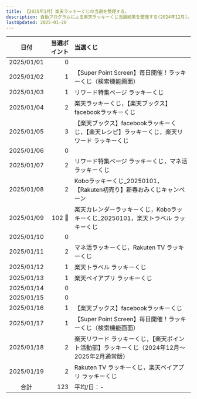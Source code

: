 ```yaml
---
title: 【2025年1月】楽天ラッキーくじの当選を整理する。
description: 自動プログラムによる楽天ラッキーくじ当選結果を整理する(2024年12月)。
lastUpdated: 2025-01-20
---
```



<CloudinaryImage txt={imageTxt} wid='800'></CloudinaryImage>
<NoteRakutenKuji></NoteRakutenKuji>

| 日付 | 当選ポイント | 当選くじ |
| :---: | ---: | :--- |
| 2025/01/01 | 0 |  |
| 2025/01/02 | 1 | 【Super Point Screen】毎日開催！ラッキーくじ（検索機能画面） |
| 2025/01/03 | 1 | リワード特集ページ ラッキーくじ |
| 2025/01/04 | 2 | 楽天ラッキーくじ，【楽天ブックス】facebookラッキーくじ |
| 2025/01/05 | 3 | 【楽天ブックス】facebookラッキーくじ，【楽天レシピ】ラッキーくじ，楽天リワード ラッキーくじ |
| 2025/01/06 | 0 |  |
| 2025/01/07 | 2 | リワード特集ページ ラッキーくじ，マネ活ラッキーくじ |
| 2025/01/08 | 2 | Koboラッキーくじ_20250101，【Rakuten初売り】新春おみくじキャンペーン |
| 2025/01/09 | 102 :tada: | 楽天カレンダーラッキーくじ，Koboラッキーくじ_20250101，楽天トラベル ラッキーくじ |
| 2025/01/10 | 0 |  |
| 2025/01/11 | 2 | マネ活ラッキーくじ，Rakuten TV ラッキーくじ |
| 2025/01/12 | 1 | 楽天トラベル ラッキーくじ |
| 2025/01/13 | 1 | 楽天ペイアプリ ラッキーくじ |
| 2025/01/14 | 0 |  |
| 2025/01/15 | 0 |  |
| 2025/01/16 | 1 | 【楽天ブックス】facebookラッキーくじ |
| 2025/01/17 | 1 | 【Super Point Screen】毎日開催！ラッキーくじ（検索機能画面） |
| 2025/01/18 | 2 | 楽天リワード ラッキーくじ，【楽天ポイント活動部】ラッキーくじ（2024年12月〜2025年2月通常版） |
| 2025/01/19 | 2 | Rakuten TV ラッキーくじ，楽天ペイアプリ ラッキーくじ |
| 合計 | 123 | 平均/日：- |
